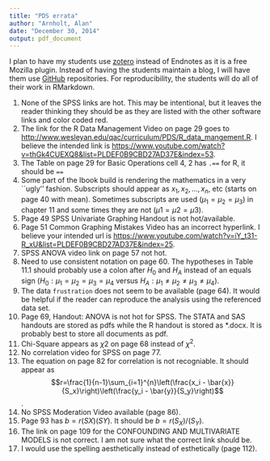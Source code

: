 ```yaml
---
title: "PDS errata"
author: "Arnholt, Alan"
date: "December 30, 2014"
output: pdf_document
---
```


I plan to have my students use [zotero](http://www.zotero.org) instead of Endnotes as it is a free Mozilla plugin.  Instead of having the students maintain a blog, I will have them use [GitHub](http://github.com) repositories. For reproducibility, the students will do all of their work in RMarkdown.  


1. None of the SPSS links are hot.  This may be intentional, but it leaves the reader thinking they should be as they are listed with the other software links and color coded red.
2. The link for the R Data Management Video on page 29 goes to [http://www.wesleyan.edu/qac/curriculum/PDS/R_data_mangement.R](http://www.wesleyan.edu/qac/curriculum/PDS/R_data_mangement.R).  I believe the intended link is [https://www.youtube.com/watch?v=thGk4CUEXQ8&list=PLDEF0B9CBD27AD37E&index=53](https://www.youtube.com/watch?v=thGk4CUEXQ8&list=PLDEF0B9CBD27AD37E&index=53).
3. The Table on page 29 for Basic Operations cell 4, 2 has `.==` for R,  it should be `==`
4. Some part of the Ibook build is rendering the mathematics in a very ``ugly'' fashion.  Subscripts should appear as $x_1, x_2, \ldots, x_n$, etc (starts on page 40 with mean).  Sometimes subscripts are used ($\mu_1 = \mu_2 = \mu_3$) in chapter 11 and some times they are not ($\mu1 = \mu2 = \mu3$).
5. Page 49 SPSS Univariate Graphing Handout is not hot/available.
6. Page 51 Common Graphing Mistakes Video has an incorrect hyperlink.  I believe your intended url is [https://www.youtube.com/watch?v=iY_t31-R_xU&list=PLDEF0B9CBD27AD37E&index=25](https://www.youtube.com/watch?v=iY_t31-R_xU&list=PLDEF0B9CBD27AD37E&index=25).
7. SPSS ANOVA video link on page 57 not hot.
8. Need to use consistent notation on page 60.  The hypotheses in Table 11.1 should probably use a colon after $H_0$ and $H_A$ instead of an equals sign ($H_0:\mu_1 = \mu_2 = \mu_3 = \mu_4$ versus $H_A:\mu_1 \neq \mu_2 \neq \mu_3 \neq \mu_4$).  
9. The data `frustration` does not seem to be available (page 64).  It would be helpful if the reader can reproduce the analysis using the referenced data set.
10. Page 69, Handout: ANOVA is not hot for SPSS. The STATA and SAS handouts are stored as pdfs while the R handout is stored as *.docx.  It is probably best to store all documents as pdf.
11. Chi-Square appears as $\chi2$ on page 68 instead of $\chi^2$.
12. No correlation video for SPSS on page 77.
13. The equation on page 82 for correlation is not recogniable.  It should appear as $$r=\frac{1}{n-1}\sum_{i=1}^{n}\left(\frac{x_i - \bar{x}}{S_x}\right)\left(\frac{y_i - \bar{y}}{S_y}\right)$$.
14. No SPSS Moderation Video available (page 86).
15. Page 93 has $b = r(SX)(SY)$.  It should be $b = r(S_X)/(S_Y)$.
16. The link on page 109 for the CONFOUNDING AND MULTIVARIATE MODELS is not correct.  I am not sure what the correct link should be.
17. I would use the spelling aesthetically instead of esthetically (page 112).

